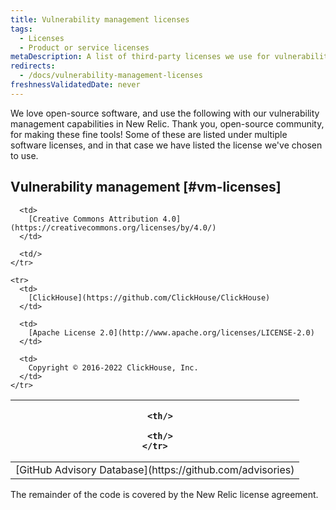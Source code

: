 ```yaml
---
title: Vulnerability management licenses
tags:
  - Licenses
  - Product or service licenses
metaDescription: A list of third-party licenses we use for vulnerability management capabilities in New Relic.
redirects:
  - /docs/vulnerability-management-licenses
freshnessValidatedDate: never
---
```


We love open-source software, and use the following with our vulnerability management capabilities in New Relic. Thank you, open-source community, for making these fine tools! Some of these are listed under multiple software licenses, and in that case we have listed the license we've chosen to use.

## Vulnerability management [#vm-licenses]

<table>
  <thead>
    <tr>
      <th width={250}/>

      <th/>

      <th/>
    </tr>
  </thead>

  <tbody>
    <tr>
      <td>
        [GitHub Advisory Database](https://github.com/advisories)
      </td>

      <td>
        [Creative Commons Attribution 4.0](https://creativecommons.org/licenses/by/4.0/)
      </td>

      <td/>
    </tr>

    <tr>
      <td>
        [ClickHouse](https://github.com/ClickHouse/ClickHouse)
      </td>

      <td>
        [Apache License 2.0](http://www.apache.org/licenses/LICENSE-2.0)
      </td>

      <td>
        Copyright © 2016-2022 ClickHouse, Inc.
      </td>
    </tr>
  </tbody>
</table>

The remainder of the code is covered by the New Relic license agreement.
